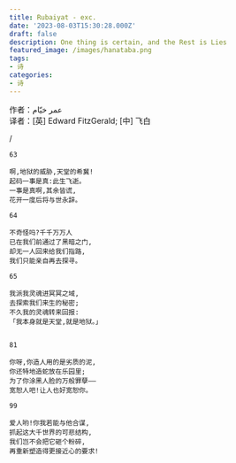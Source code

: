 ```yaml
---
title: Rubaiyat - exc.
date: '2023-08-03T15:30:28.000Z'
draft: false
description: One thing is certain, and the Rest is Lies
featured_image: /images/hanataba.png
tags:
- 诗
categories:
- 诗
---
```


作者：عمر خیّام  
译者：[英] Edward FitzGerald; [中] 飞白

/

```
63

啊,地狱的威胁,天堂的希冀!
起码一事是真:此生飞逝。
一事是真啊,其余皆谎,
花开一度后将与世永辞。

64

不奇怪吗?千千万万人
已在我们前通过了黑暗之门,
却无一人回来给我们指路,
我们只能亲自再去探寻。

65

我派我灵魂进冥冥之域,
去探索我们来生的秘密;
不久我的灵魂转来回报:
「我本身就是天堂,就是地狱。」


81

你呀,你造人用的是劣质的泥,
你还特地造蛇放在乐园里;
为了你涂黑人脸的万般罪孽——
宽恕人吧!让人也好宽恕你。

99

爱人哟!你我若能与他合谋,
抓起这大千世界的可悲结构,
我们岂不会把它砸个粉碎,
再重新塑造得更接近心的要求!
```
